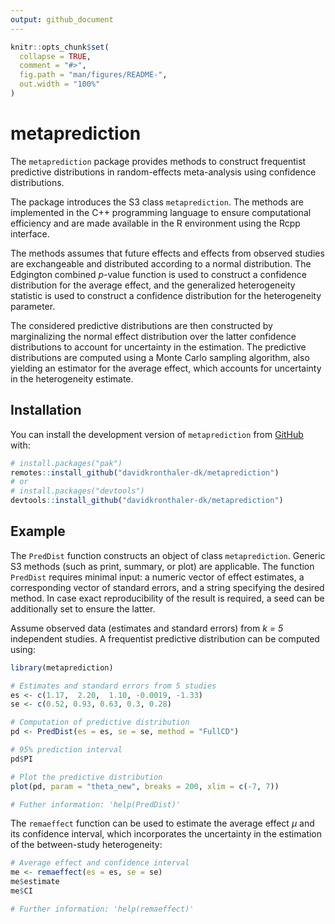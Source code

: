 ```yaml
---
output: github_document
---
```


<!-- README.md is generated from README.Rmd. Please edit that file -->
<!-- README.Rmd needs to be rendered to MD with devtools::build_readme() -->

```r
knitr::opts_chunk$set(
  collapse = TRUE,
  comment = "#>",
  fig.path = "man/figures/README-",
  out.width = "100%"
)
```

# metaprediction

<!-- badges: start -->
<!-- badges: end -->

The `metaprediction` package provides methods to construct frequentist predictive distributions in random-effects meta-analysis using confidence distributions. 

The package introduces the S3 class `metaprediction`. The methods are implemented in the C++ programming language to ensure computational efficiency and are made available in the R environment using the Rcpp interface. 

The methods assumes that future effects and effects from observed studies are exchangeable and distributed according to a normal distribution. The Edgington combined $p$-value function is used to construct a confidence distribution for the average effect, and the generalized heterogeneity statistic is used to construct a confidence distribution for the heterogeneity parameter.

The considered predictive distributions are then constructed by marginalizing the normal effect distribution over the latter confidence distributions to account for uncertainty in the estimation. The predictive distributions are computed using a Monte Carlo sampling algorithm, also yielding an estimator for the average effect, which accounts for uncertainty in the heterogeneity estimate.

## Installation

You can install the development version of `metaprediction` from [GitHub](https://github.com/) with:

``` r
# install.packages("pak")
remotes::install_github("davidkronthaler-dk/metaprediction")
# or
# install.packages("devtools")
devtools::install_github("davidkronthaler-dk/metaprediction")
```

## Example

The `PredDist` function constructs an object of class `metaprediction`. Generic S3 methods (such as print, summary, or plot) are applicable. The function `PredDist` requires minimal input: a numeric vector of effect estimates, a corresponding vector of standard errors, and a string specifying the desired method. In case exact reproducibility of the result is required, a seed can be additionally set to ensure the latter.

Assume observed data (estimates and standard errors) from *k = 5* independent studies. A frequentist predictive distribution can be computed using:

```r
library(metaprediction)

# Estimates and standard errors from 5 studies
es <- c(1.17,  2.20,  1.10, -0.0019, -1.33) 
se <- c(0.52, 0.93, 0.63, 0.3, 0.28)

# Computation of predictive distribution
pd <- PredDist(es = es, se = se, method = "FullCD")

# 95% prediction interval
pd$PI

# Plot the predictive distribution
plot(pd, param = "theta_new", breaks = 200, xlim = c(-7, 7))

# Futher information: 'help(PredDist)'
```

The `remaeffect` function can be used to estimate the average effect $\mu$ and its confidence interval, which incorporates the uncertainty in the estimation of the between-study heterogeneity:

```r
# Average effect and confidence interval
me <- remaeffect(es = es, se = se)
me$estimate
me$CI

# Further information: 'help(remaeffect)'
```

